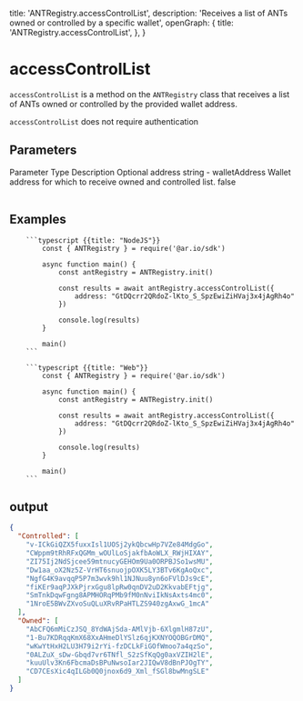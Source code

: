 
  title: 'ANTRegistry.accessControlList',
  description:
    'Receives a list of ANTs owned or controlled by a specific wallet',
  openGraph: {
    title: 'ANTRegistry.accessControlList',
  },
}

<HeroPattern />

# accessControlList

`accessControlList` is a method on the `ANTRegistry` class that receives a list of ANTs owned or controlled by the provided wallet address.

`accessControlList` does not require authentication

## Parameters

<Table>
  <Table.Head>
    <Table.Row>
      <Table.Header>Parameter</Table.Header>
      <Table.Header>Type</Table.Header>
      <Table.Header>Description</Table.Header>
      <Table.Header>Optional</Table.Header>
    </Table.Row>
  </Table.Head>
  <Table.Body>
    <Table.Row>
      <Table.Cell className="font-semibold">address</Table.Cell>
      <Table.Cell>string - walletAddress</Table.Cell>
      <Table.Cell>Wallet address for which to receive owned and controlled list.</Table.Cell>
      <Table.Cell>false</Table.Cell>
    </Table.Row>
  </Table.Body>
</Table>

## Examples

<CodeGroup title="accessControlList">

        ```typescript {{title: "NodeJS"}}
            const { ANTRegistry } = require('@ar.io/sdk')

            async function main() {
                const antRegistry = ANTRegistry.init()

                const results = await antRegistry.accessControlList({
                    address: "GtDQcrr2QRdoZ-lKto_S_SpzEwiZiHVaj3x4jAgRh4o"
                })

                console.log(results)
            }

            main()
        ```

        ```typescript {{title: "Web"}}
            const { ANTRegistry } = require('@ar.io/sdk')

            async function main() {
                const antRegistry = ANTRegistry.init()

                const results = await antRegistry.accessControlList({
                    address: "GtDQcrr2QRdoZ-lKto_S_SpzEwiZiHVaj3x4jAgRh4o"
                })

                console.log(results)
            }

            main()
        ```

</CodeGroup>

## output

```json
{
  "Controlled": [
    "v-ICkGiQZX5fuxxIsl1UOSj2ykQbcwHp7VZe84MdgGo",
    "CWppm9tRhRFxQGMm_wOUlLoSjakfbAoWLX_RWjHIXAY",
    "ZI75Ij2NdSjcee59mtnucyGEHOm9Ua0ORPBJSo1wsMU",
    "Dw1aa_oX2Nz5Z-VrHT6snuojpOXK5LY3BTv6KgAoQxc",
    "NgfG4K9avqqP5P7m3wvk9hl1NJNuu8yn6oFVlDJs9cE",
    "fiKEr9aqPJXkPjrxGgu8lpRw0qnDV2uD2KkvabEFtjg",
    "SmTnkDqwFgng8APMHORqPMb9fM0nNviIkNsAxts4mc0",
    "1NroE5BWvZXvoSuQLuXRvRPaHTLZS940zgAxwG_1mcA"
  ],
  "Owned": [
    "AbCFQ6mMiCzJSQ_8YdWAjSda-AMlVjb-6XlgmlH87zU",
    "1-Bu7KDRqqKmX68XxAHmeDlYSlz6qjKXNYOQOBGrDMQ",
    "wKwYtHxH2LU3H79i2rYi-fzDCLkFiGOfWmoo7a4qzSo",
    "0ALZuX_sDw-Gbqd7vr6TNfl_S2zSfKqQg0axVZIH2lE",
    "kuuUlv3Kn6FbcmaDsBPuNwsoIar2JIQwV8dBnPJOgTY",
    "CD7CEsXic4qILGb0Q0jnox6d9_Xml_fSGl8bwMngSLE"
  ]
}
```
